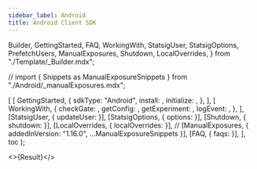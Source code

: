 ```yaml
---
sidebar_label: Android
title: Android Client SDK
---
```


  Builder,
  GettingStarted,
  FAQ,
  WorkingWith,
  StatsigUser,
  StatsigOptions,
  PrefetchUsers,
  ManualExposures,
  Shutdown,
  LocalOverrides,
} from "./Template/_Builder.mdx";

// import { Snippets as ManualExposureSnippets } from "./Android/_manualExposures.mdx";

  [
    [
      GettingStarted,
      {
        sdkType: "Android",
        install: <Install />,
        initialize: <Initialize />,
      },
    ],
    [
      WorkingWith,
      {
        checkGate: <CheckGate />,
        getConfig: <GetConfig />,
        getExperiment: <GetExperiment />,
        logEvent: <LogEvent />,
      },
    ],
    [StatsigUser, { updateUser: <UpdateUser /> }],
    [StatsigOptions, { options: <Options /> }],
    [Shutdown, { shutdown: <ShutdownSnippet /> }],
    [LocalOverrides, { localOverrides: <LocalOverridesSnippet /> }],
    // [ManualExposures, { addedInVersion: "1.16.0", ...ManualExposureSnippets }],
    [FAQ, { faqs: <MoreFAQs /> }],
  ],
  toc
);

<>{Result}</>

